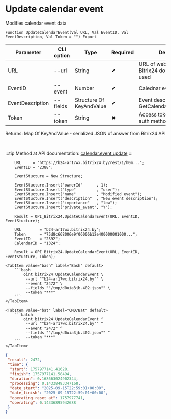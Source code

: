 ﻿---
sidebar_position: 2
description: Update calendar event and other functions to work with Bitrix24 in the Open Integration Package, a free open-source integration library for 1C:Enterprise 8, OneScript and CLI
keywords: [1C, 1С, 1С:Enterprise, 1С:Enterprise 8.3, API, Integration, Services, Exchange, OneScript, CLI, Bitrix24]
---


# Update calendar event
 Modifies calendar event data



`Function UpdateCalendarEvent(Val URL, Val EventID, Val EventDescription, Val Token = "") Export`

  | Parameter | CLI option | Type | Required | Description |
  |-|-|-|-|-|
  | URL | --url | String | &#x2714; | URL of webhook or a Bitrix24 domain, when token used |
  | EventID | --event | Number | &#x2714; | Calednar event ID |
  | EventDescription | --fields | Structure Of KeyAndValue | &#x2714; | Event description. See GetCalendarEventsStructure |
  | Token | --token | String | &#x2716; | Access token, when app auth method used |

  
  Returns:  Map Of KeyAndValue - serialized JSON of answer from Bitrix24 API

<br/>

:::tip
Method at API documentation: [calendar.event.update](https://apidocs.bitrix24.ru/api-reference/calendar/calendar-event/calendar-event-update.html)
:::
<br/>



```bsl title="1C:Enterprise/OneScript code example"
    URL     = "https://b24-ar17wx.bitrix24.by/rest/1/h0m...";
    EventID = "2388";

    EventStucture = New Structure;

    EventStucture.Insert("ownerId"      , 1);
    EventStucture.Insert("type"         , "user");
    EventStucture.Insert("name"         , "Modified event");
    EventStucture.Insert("description"  , "New event description");
    EventStucture.Insert("importance"   , "low");
    EventStucture.Insert("private_event", "Y");

    Result = OPI_Bitrix24.UpdateCalendarEvent(URL, EventID, EventStucture);

    URL        = "b24-ar17wx.bitrix24.by";
    Token      = "75d8c668006e9f06006b12e400000001000...";
    EventID    = "2392";
    CalendarID = "1324";

    Result = OPI_Bitrix24.UpdateCalendarEvent(URL, EventID, EventStucture, Token);
```
 

 <Tabs>
  
    <TabItem value="bash" label="Bash" default>
        ```bash
            oint bitrix24 UpdateCalendarEvent \
             --url ""b24-ar17wx.bitrix24.by"" \
             --event "2472" \
             --fields ""/tmp/d0uia3jb.402.json"" \
             --token "***"
        ```
    </TabItem>
  
    <TabItem value="bat" label="CMD/Bat" default>
        ```batch
            oint bitrix24 UpdateCalendarEvent ^
             --url ""b24-ar17wx.bitrix24.by"" ^
             --event "2472" ^
             --fields ""/tmp/d0uia3jb.402.json"" ^
             --token "***"
        ```
    </TabItem>
</Tabs>


```json title="Result"
{
 "result": 2472,
 "time": {
  "start": 1757977141.41628,
  "finish": 1757977141.58494,
  "duration": 0.168663024902344,
  "processing": 0.14338493347168,
  "date_start": "2025-09-15T22:59:01+00:00",
  "date_finish": "2025-09-15T22:59:01+00:00",
  "operating_reset_at": 1757977741,
  "operating": 0.14336895942688
 }
}
```
